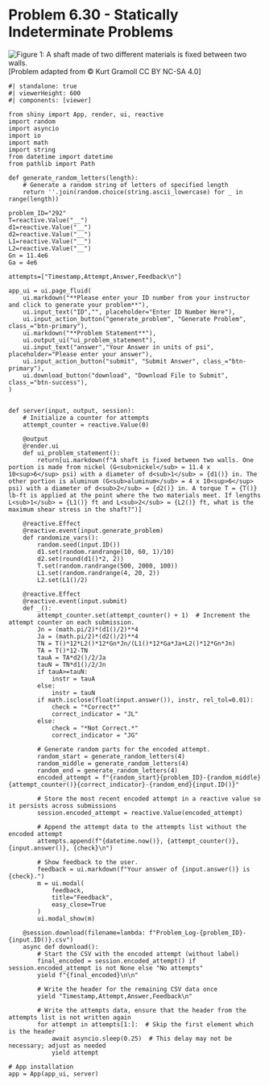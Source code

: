 # Problem 6.30 - Statically Indeterminate Problems {.unnumbered}

![Figure 1: A shaft made of two different materials is fixed between two walls. ](images/292.png){fig-alt="A shaft made of two different materials is fixed between two walls. The portion of the shaft made of nickel has diameter d[1] and length L[1]. The portion of the shaft made of aluminum has diameter d[2] and length L[2]. The torque is applied where the two metals meet."}
\[Problem adapted from © Kurt Gramoll CC BY NC-SA 4.0\]

```shinylive-python
#| standalone: true
#| viewerHeight: 600
#| components: [viewer]

from shiny import App, render, ui, reactive
import random
import asyncio
import io
import math
import string
from datetime import datetime
from pathlib import Path

def generate_random_letters(length):
    # Generate a random string of letters of specified length
    return ''.join(random.choice(string.ascii_lowercase) for _ in range(length)) 

problem_ID="292"
T=reactive.Value("__")
d1=reactive.Value("__")
d2=reactive.Value("__")
L1=reactive.Value("__")
L2=reactive.Value("__")
Gn = 11.4e6
Ga = 4e6

attempts=["Timestamp,Attempt,Answer,Feedback\n"]

app_ui = ui.page_fluid(
    ui.markdown("**Please enter your ID number from your instructor and click to generate your problem**"),
    ui.input_text("ID","", placeholder="Enter ID Number Here"),
    ui.input_action_button("generate_problem", "Generate Problem", class_="btn-primary"),
    ui.markdown("**Problem Statement**"),
    ui.output_ui("ui_problem_statement"),
    ui.input_text("answer","Your Answer in units of psi", placeholder="Please enter your answer"),
    ui.input_action_button("submit", "Submit Answer", class_="btn-primary"),
    ui.download_button("download", "Download File to Submit", class_="btn-success"),
)


def server(input, output, session):
    # Initialize a counter for attempts
    attempt_counter = reactive.Value(0)

    @output
    @render.ui
    def ui_problem_statement():
        return[ui.markdown(f"A shaft is fixed between two walls. One portion is made from nickel (G<sub>nickel</sub> = 11.4 x 10<sup>6</sup> psi) with a diameter of d<sub>1</sub> = {d1()} in. The other portion is aluminum (G<sub>aluminum</sub> = 4 x 10<sup>6</sup> psi) with a diameter of d<sub>2</sub> = {d2()} in. A torque T = {T()} lb-ft is applied at the point where the two materials meet. If lengths L<sub>1</sub> = {L1()} ft and L<sub>2</sub> = {L2()} ft, what is the maximum shear stress in the shaft?")]
    
    @reactive.Effect
    @reactive.event(input.generate_problem)
    def randomize_vars():
        random.seed(input.ID())
        d1.set(random.randrange(10, 60, 1)/10)
        d2.set(round(d1()*2, 2))
        T.set(random.randrange(500, 2000, 100))
        L1.set(random.randrange(4, 20, 2))
        L2.set(L1()/2)
        
    @reactive.Effect
    @reactive.event(input.submit)
    def _():
        attempt_counter.set(attempt_counter() + 1)  # Increment the attempt counter on each submission.
        Jn = (math.pi/2)*(d1()/2)**4
        Ja = (math.pi/2)*(d2()/2)**4
        TN = T()*12*L2()*12*Gn*Jn/(L1()*12*Ga*Ja+L2()*12*Gn*Jn)
        TA = T()*12-TN
        tauA = TA*d2()/2/Ja
        tauN = TN*d1()/2/Jn
        if tauA>=tauN:
            instr = tauA
        else:
            instr = tauN
        if math.isclose(float(input.answer()), instr, rel_tol=0.01):
            check = "*Correct*"
            correct_indicator = "JL"
        else:
            check = "*Not Correct.*"
            correct_indicator = "JG"

        # Generate random parts for the encoded attempt.
        random_start = generate_random_letters(4)
        random_middle = generate_random_letters(4)
        random_end = generate_random_letters(4)
        encoded_attempt = f"{random_start}{problem_ID}-{random_middle}{attempt_counter()}{correct_indicator}-{random_end}{input.ID()}"

        # Store the most recent encoded attempt in a reactive value so it persists across submissions
        session.encoded_attempt = reactive.Value(encoded_attempt)

        # Append the attempt data to the attempts list without the encoded attempt
        attempts.append(f"{datetime.now()}, {attempt_counter()}, {input.answer()}, {check}\n")

        # Show feedback to the user.
        feedback = ui.markdown(f"Your answer of {input.answer()} is {check}.")
        m = ui.modal(
            feedback,
            title="Feedback",
            easy_close=True
        )
        ui.modal_show(m)

    @session.download(filename=lambda: f"Problem_Log-{problem_ID}-{input.ID()}.csv")
    async def download():
        # Start the CSV with the encoded attempt (without label)
        final_encoded = session.encoded_attempt() if session.encoded_attempt is not None else "No attempts"
        yield f"{final_encoded}\n\n"
        
        # Write the header for the remaining CSV data once
        yield "Timestamp,Attempt,Answer,Feedback\n"
        
        # Write the attempts data, ensure that the header from the attempts list is not written again
        for attempt in attempts[1:]:  # Skip the first element which is the header
            await asyncio.sleep(0.25)  # This delay may not be necessary; adjust as needed
            yield attempt

# App installation
app = App(app_ui, server)
```
